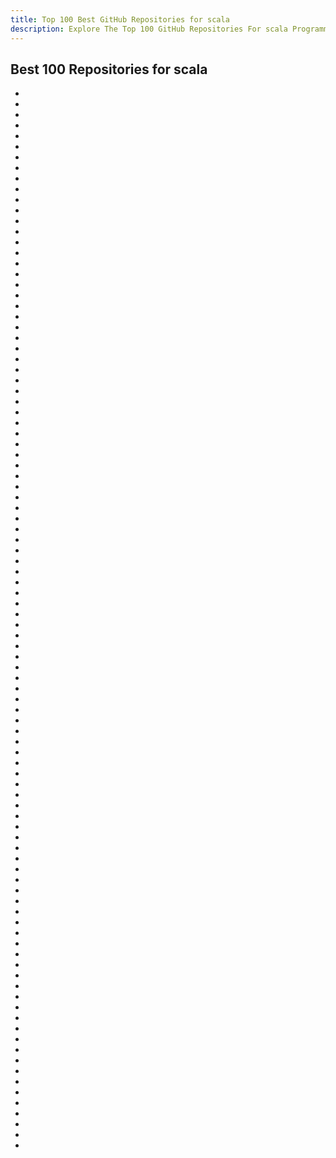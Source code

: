 ```yaml
---
title: Top 100 Best GitHub Repositories for scala
description: Explore The Top 100 GitHub Repositories For scala Programming Languages Listed Ranked By Most Stargazers And Forks By GitHub Community.
---
```


## Best 100 Repositories for scala

- <Badge owner="twitter" repoName="the-algorithm" stars="https://img.shields.io/github/stars/twitter/the-algorithm?style=flat&logoSize=auto" forks="https://img.shields.io/github/forks/twitter/the-algorithm?style=flat&logoSize=auto"/>
- <Badge owner="apache" repoName="spark" stars="https://img.shields.io/github/stars/apache/spark?style=flat&logoSize=auto" forks="https://img.shields.io/github/forks/apache/spark?style=flat&logoSize=auto"/>
- <Badge owner="prisma" repoName="prisma1" stars="https://img.shields.io/github/stars/prisma/prisma1?style=flat&logoSize=auto" forks="https://img.shields.io/github/forks/prisma/prisma1?style=flat&logoSize=auto"/>
- <Badge owner="lichess-org" repoName="lila" stars="https://img.shields.io/github/stars/lichess-org/lila?style=flat&logoSize=auto" forks="https://img.shields.io/github/forks/lichess-org/lila?style=flat&logoSize=auto"/>
- <Badge owner="scala" repoName="scala" stars="https://img.shields.io/github/stars/scala/scala?style=flat&logoSize=auto" forks="https://img.shields.io/github/forks/scala/scala?style=flat&logoSize=auto"/>
- <Badge owner="akka" repoName="akka" stars="https://img.shields.io/github/stars/akka/akka?style=flat&logoSize=auto" forks="https://img.shields.io/github/forks/akka/akka?style=flat&logoSize=auto"/>
- <Badge owner="playframework" repoName="playframework" stars="https://img.shields.io/github/stars/playframework/playframework?style=flat&logoSize=auto" forks="https://img.shields.io/github/forks/playframework/playframework?style=flat&logoSize=auto"/>
- <Badge owner="apache" repoName="predictionio" stars="https://img.shields.io/github/stars/apache/predictionio?style=flat&logoSize=auto" forks="https://img.shields.io/github/forks/apache/predictionio?style=flat&logoSize=auto"/>
- <Badge owner="yahoo" repoName="CMAK" stars="https://img.shields.io/github/stars/yahoo/CMAK?style=flat&logoSize=auto" forks="https://img.shields.io/github/forks/yahoo/CMAK?style=flat&logoSize=auto"/>
- <Badge owner="rtyley" repoName="bfg-repo-cleaner" stars="https://img.shields.io/github/stars/rtyley/bfg-repo-cleaner?style=flat&logoSize=auto" forks="https://img.shields.io/github/forks/rtyley/bfg-repo-cleaner?style=flat&logoSize=auto"/>
- <Badge owner="gitbucket" repoName="gitbucket" stars="https://img.shields.io/github/stars/gitbucket/gitbucket?style=flat&logoSize=auto" forks="https://img.shields.io/github/forks/gitbucket/gitbucket?style=flat&logoSize=auto"/>
- <Badge owner="twitter" repoName="finagle" stars="https://img.shields.io/github/stars/twitter/finagle?style=flat&logoSize=auto" forks="https://img.shields.io/github/forks/twitter/finagle?style=flat&logoSize=auto"/>
- <Badge owner="twitter-archive" repoName="snowflake" stars="https://img.shields.io/github/stars/twitter-archive/snowflake?style=flat&logoSize=auto" forks="https://img.shields.io/github/forks/twitter-archive/snowflake?style=flat&logoSize=auto"/>
- <Badge owner="delta-io" repoName="delta" stars="https://img.shields.io/github/stars/delta-io/delta?style=flat&logoSize=auto" forks="https://img.shields.io/github/forks/delta-io/delta?style=flat&logoSize=auto"/>
- <Badge owner="enso-org" repoName="enso" stars="https://img.shields.io/github/stars/enso-org/enso?style=flat&logoSize=auto" forks="https://img.shields.io/github/forks/enso-org/enso?style=flat&logoSize=auto"/>
- <Badge owner="snowplow" repoName="snowplow" stars="https://img.shields.io/github/stars/snowplow/snowplow?style=flat&logoSize=auto" forks="https://img.shields.io/github/forks/snowplow/snowplow?style=flat&logoSize=auto"/>
- <Badge owner="lhartikk" repoName="ArnoldC" stars="https://img.shields.io/github/stars/lhartikk/ArnoldC?style=flat&logoSize=auto" forks="https://img.shields.io/github/forks/lhartikk/ArnoldC?style=flat&logoSize=auto"/>
- <Badge owner="apache" repoName="openwhisk" stars="https://img.shields.io/github/stars/apache/openwhisk?style=flat&logoSize=auto" forks="https://img.shields.io/github/forks/apache/openwhisk?style=flat&logoSize=auto"/>
- <Badge owner="gatling" repoName="gatling" stars="https://img.shields.io/github/stars/gatling/gatling?style=flat&logoSize=auto" forks="https://img.shields.io/github/forks/gatling/gatling?style=flat&logoSize=auto"/>
- <Badge owner="scala" repoName="scala3" stars="https://img.shields.io/github/stars/scala/scala3?style=flat&logoSize=auto" forks="https://img.shields.io/github/forks/scala/scala3?style=flat&logoSize=auto"/>
- <Badge owner="guardian" repoName="frontend" stars="https://img.shields.io/github/stars/guardian/frontend?style=flat&logoSize=auto" forks="https://img.shields.io/github/forks/guardian/frontend?style=flat&logoSize=auto"/>
- <Badge owner="fpinscala" repoName="fpinscala" stars="https://img.shields.io/github/stars/fpinscala/fpinscala?style=flat&logoSize=auto" forks="https://img.shields.io/github/forks/fpinscala/fpinscala?style=flat&logoSize=auto"/>
- <Badge owner="linkerd" repoName="linkerd" stars="https://img.shields.io/github/stars/linkerd/linkerd?style=flat&logoSize=auto" forks="https://img.shields.io/github/forks/linkerd/linkerd?style=flat&logoSize=auto"/>
- <Badge owner="typelevel" repoName="cats" stars="https://img.shields.io/github/stars/typelevel/cats?style=flat&logoSize=auto" forks="https://img.shields.io/github/forks/typelevel/cats?style=flat&logoSize=auto"/>
- <Badge owner="microsoft" repoName="SynapseML" stars="https://img.shields.io/github/stars/microsoft/SynapseML?style=flat&logoSize=auto" forks="https://img.shields.io/github/forks/microsoft/SynapseML?style=flat&logoSize=auto"/>
- <Badge owner="OpenXiangShan" repoName="XiangShan" stars="https://img.shields.io/github/stars/OpenXiangShan/XiangShan?style=flat&logoSize=auto" forks="https://img.shields.io/github/forks/OpenXiangShan/XiangShan?style=flat&logoSize=auto"/>
- <Badge owner="sbt" repoName="sbt" stars="https://img.shields.io/github/stars/sbt/sbt?style=flat&logoSize=auto" forks="https://img.shields.io/github/forks/sbt/sbt?style=flat&logoSize=auto"/>
- <Badge owner="airbnb" repoName="aerosolve" stars="https://img.shields.io/github/stars/airbnb/aerosolve?style=flat&logoSize=auto" forks="https://img.shields.io/github/forks/airbnb/aerosolve?style=flat&logoSize=auto"/>
- <Badge owner="scalaz" repoName="scalaz" stars="https://img.shields.io/github/stars/scalaz/scalaz?style=flat&logoSize=auto" forks="https://img.shields.io/github/forks/scalaz/scalaz?style=flat&logoSize=auto"/>
- <Badge owner="scala-js" repoName="scala-js" stars="https://img.shields.io/github/stars/scala-js/scala-js?style=flat&logoSize=auto" forks="https://img.shields.io/github/forks/scala-js/scala-js?style=flat&logoSize=auto"/>
- <Badge owner="scala-native" repoName="scala-native" stars="https://img.shields.io/github/stars/scala-native/scala-native?style=flat&logoSize=auto" forks="https://img.shields.io/github/forks/scala-native/scala-native?style=flat&logoSize=auto"/>
- <Badge owner="mesos" repoName="chronos" stars="https://img.shields.io/github/stars/mesos/chronos?style=flat&logoSize=auto" forks="https://img.shields.io/github/forks/mesos/chronos?style=flat&logoSize=auto"/>
- <Badge owner="zio" repoName="zio" stars="https://img.shields.io/github/stars/zio/zio?style=flat&logoSize=auto" forks="https://img.shields.io/github/forks/zio/zio?style=flat&logoSize=auto"/>
- <Badge owner="mesosphere" repoName="marathon" stars="https://img.shields.io/github/stars/mesosphere/marathon?style=flat&logoSize=auto" forks="https://img.shields.io/github/forks/mesosphere/marathon?style=flat&logoSize=auto"/>
- <Badge owner="chipsalliance" repoName="chisel" stars="https://img.shields.io/github/stars/chipsalliance/chisel?style=flat&logoSize=auto" forks="https://img.shields.io/github/forks/chipsalliance/chisel?style=flat&logoSize=auto"/>
- <Badge owner="JohnSnowLabs" repoName="spark-nlp" stars="https://img.shields.io/github/stars/JohnSnowLabs/spark-nlp?style=flat&logoSize=auto" forks="https://img.shields.io/github/forks/JohnSnowLabs/spark-nlp?style=flat&logoSize=auto"/>
- <Badge owner="twitter-archive" repoName="diffy" stars="https://img.shields.io/github/stars/twitter-archive/diffy?style=flat&logoSize=auto" forks="https://img.shields.io/github/forks/twitter-archive/diffy?style=flat&logoSize=auto"/>
- <Badge owner="twitter" repoName="scalding" stars="https://img.shields.io/github/stars/twitter/scalding?style=flat&logoSize=auto" forks="https://img.shields.io/github/forks/twitter/scalding?style=flat&logoSize=auto"/>
- <Badge owner="lw-lin" repoName="CoolplaySpark" stars="https://img.shields.io/github/stars/lw-lin/CoolplaySpark?style=flat&logoSize=auto" forks="https://img.shields.io/github/forks/lw-lin/CoolplaySpark?style=flat&logoSize=auto"/>
- <Badge owner="scalanlp" repoName="breeze" stars="https://img.shields.io/github/stars/scalanlp/breeze?style=flat&logoSize=auto" forks="https://img.shields.io/github/forks/scalanlp/breeze?style=flat&logoSize=auto"/>
- <Badge owner="Netflix" repoName="atlas" stars="https://img.shields.io/github/stars/Netflix/atlas?style=flat&logoSize=auto" forks="https://img.shields.io/github/forks/Netflix/atlas?style=flat&logoSize=auto"/>
- <Badge owner="TheHive-Project" repoName="TheHive" stars="https://img.shields.io/github/stars/TheHive-Project/TheHive?style=flat&logoSize=auto" forks="https://img.shields.io/github/forks/TheHive-Project/TheHive?style=flat&logoSize=auto"/>
- <Badge owner="milessabin" repoName="shapeless" stars="https://img.shields.io/github/stars/milessabin/shapeless?style=flat&logoSize=auto" forks="https://img.shields.io/github/forks/milessabin/shapeless?style=flat&logoSize=auto"/>
- <Badge owner="twitter-archive" repoName="flockdb" stars="https://img.shields.io/github/stars/twitter-archive/flockdb?style=flat&logoSize=auto" forks="https://img.shields.io/github/forks/twitter-archive/flockdb?style=flat&logoSize=auto"/>
- <Badge owner="awslabs" repoName="deequ" stars="https://img.shields.io/github/stars/awslabs/deequ?style=flat&logoSize=auto" forks="https://img.shields.io/github/forks/awslabs/deequ?style=flat&logoSize=auto"/>
- <Badge owner="chipsalliance" repoName="rocket-chip" stars="https://img.shields.io/github/stars/chipsalliance/rocket-chip?style=flat&logoSize=auto" forks="https://img.shields.io/github/forks/chipsalliance/rocket-chip?style=flat&logoSize=auto"/>
- <Badge owner="xxf098" repoName="shadowsocksr-v2ray-trojan-android" stars="https://img.shields.io/github/stars/xxf098/shadowsocksr-v2ray-trojan-android?style=flat&logoSize=auto" forks="https://img.shields.io/github/forks/xxf098/shadowsocksr-v2ray-trojan-android?style=flat&logoSize=auto"/>
- <Badge owner="databricks" repoName="Spark-The-Definitive-Guide" stars="https://img.shields.io/github/stars/databricks/Spark-The-Definitive-Guide?style=flat&logoSize=auto" forks="https://img.shields.io/github/forks/databricks/Spark-The-Definitive-Guide?style=flat&logoSize=auto"/>
- <Badge owner="spark-jobserver" repoName="spark-jobserver" stars="https://img.shields.io/github/stars/spark-jobserver/spark-jobserver?style=flat&logoSize=auto" forks="https://img.shields.io/github/forks/spark-jobserver/spark-jobserver?style=flat&logoSize=auto"/>
- <Badge owner="twitter-archive" repoName="kestrel" stars="https://img.shields.io/github/stars/twitter-archive/kestrel?style=flat&logoSize=auto" forks="https://img.shields.io/github/forks/twitter-archive/kestrel?style=flat&logoSize=auto"/>
- <Badge owner="twitter" repoName="util" stars="https://img.shields.io/github/stars/twitter/util?style=flat&logoSize=auto" forks="https://img.shields.io/github/forks/twitter/util?style=flat&logoSize=auto"/>
- <Badge owner="slick" repoName="slick" stars="https://img.shields.io/github/stars/slick/slick?style=flat&logoSize=auto" forks="https://img.shields.io/github/forks/slick/slick?style=flat&logoSize=auto"/>
- <Badge owner="scalatra" repoName="scalatra" stars="https://img.shields.io/github/stars/scalatra/scalatra?style=flat&logoSize=auto" forks="https://img.shields.io/github/forks/scalatra/scalatra?style=flat&logoSize=auto"/>
- <Badge owner="lagom" repoName="lagom" stars="https://img.shields.io/github/stars/lagom/lagom?style=flat&logoSize=auto" forks="https://img.shields.io/github/forks/lagom/lagom?style=flat&logoSize=auto"/>
- <Badge owner="scala-exercises" repoName="scala-exercises" stars="https://img.shields.io/github/stars/scala-exercises/scala-exercises?style=flat&logoSize=auto" forks="https://img.shields.io/github/forks/scala-exercises/scala-exercises?style=flat&logoSize=auto"/>
- <Badge owner="aditya-grover" repoName="node2vec" stars="https://img.shields.io/github/stars/aditya-grover/node2vec?style=flat&logoSize=auto" forks="https://img.shields.io/github/forks/aditya-grover/node2vec?style=flat&logoSize=auto"/>
- <Badge owner="com-lihaoyi" repoName="Ammonite" stars="https://img.shields.io/github/stars/com-lihaoyi/Ammonite?style=flat&logoSize=auto" forks="https://img.shields.io/github/forks/com-lihaoyi/Ammonite?style=flat&logoSize=auto"/>
- <Badge owner="spotify" repoName="scio" stars="https://img.shields.io/github/stars/spotify/scio?style=flat&logoSize=auto" forks="https://img.shields.io/github/forks/spotify/scio?style=flat&logoSize=auto"/>
- <Badge owner="http4s" repoName="http4s" stars="https://img.shields.io/github/stars/http4s/http4s?style=flat&logoSize=auto" forks="https://img.shields.io/github/forks/http4s/http4s?style=flat&logoSize=auto"/>
- <Badge owner="softwaremill" repoName="elasticmq" stars="https://img.shields.io/github/stars/softwaremill/elasticmq?style=flat&logoSize=auto" forks="https://img.shields.io/github/forks/softwaremill/elasticmq?style=flat&logoSize=auto"/>
- <Badge owner="spray" repoName="spray" stars="https://img.shields.io/github/stars/spray/spray?style=flat&logoSize=auto" forks="https://img.shields.io/github/forks/spray/spray?style=flat&logoSize=auto"/>
- <Badge owner="circe" repoName="circe" stars="https://img.shields.io/github/stars/circe/circe?style=flat&logoSize=auto" forks="https://img.shields.io/github/forks/circe/circe?style=flat&logoSize=auto"/>
- <Badge owner="typelevel" repoName="fs2" stars="https://img.shields.io/github/stars/typelevel/fs2?style=flat&logoSize=auto" forks="https://img.shields.io/github/forks/typelevel/fs2?style=flat&logoSize=auto"/>
- <Badge owner="twitter" repoName="algebird" stars="https://img.shields.io/github/stars/twitter/algebird?style=flat&logoSize=auto" forks="https://img.shields.io/github/forks/twitter/algebird?style=flat&logoSize=auto"/>
- <Badge owner="geekyouth" repoName="SZT-bigdata" stars="https://img.shields.io/github/stars/geekyouth/SZT-bigdata?style=flat&logoSize=auto" forks="https://img.shields.io/github/forks/geekyouth/SZT-bigdata?style=flat&logoSize=auto"/>
- <Badge owner="twitter" repoName="finatra" stars="https://img.shields.io/github/stars/twitter/finatra?style=flat&logoSize=auto" forks="https://img.shields.io/github/forks/twitter/finatra?style=flat&logoSize=auto"/>
- <Badge owner="twitter-archive" repoName="gizzard" stars="https://img.shields.io/github/stars/twitter-archive/gizzard?style=flat&logoSize=auto" forks="https://img.shields.io/github/forks/twitter-archive/gizzard?style=flat&logoSize=auto"/>
- <Badge owner="laurilehmijoki" repoName="s3_website" stars="https://img.shields.io/github/stars/laurilehmijoki/s3_website?style=flat&logoSize=auto" forks="https://img.shields.io/github/forks/laurilehmijoki/s3_website?style=flat&logoSize=auto"/>
- <Badge owner="salesforce" repoName="TransmogrifAI" stars="https://img.shields.io/github/stars/salesforce/TransmogrifAI?style=flat&logoSize=auto" forks="https://img.shields.io/github/forks/salesforce/TransmogrifAI?style=flat&logoSize=auto"/>
- <Badge owner="typelevel" repoName="doobie" stars="https://img.shields.io/github/stars/typelevel/doobie?style=flat&logoSize=auto" forks="https://img.shields.io/github/forks/typelevel/doobie?style=flat&logoSize=auto"/>
- <Badge owner="flix" repoName="flix" stars="https://img.shields.io/github/stars/flix/flix?style=flat&logoSize=auto" forks="https://img.shields.io/github/forks/flix/flix?style=flat&logoSize=auto"/>
- <Badge owner="zio" repoName="zio-quill" stars="https://img.shields.io/github/stars/zio/zio-quill?style=flat&logoSize=auto" forks="https://img.shields.io/github/forks/zio/zio-quill?style=flat&logoSize=auto"/>
- <Badge owner="twitter" repoName="summingbird" stars="https://img.shields.io/github/stars/twitter/summingbird?style=flat&logoSize=auto" forks="https://img.shields.io/github/forks/twitter/summingbird?style=flat&logoSize=auto"/>
- <Badge owner="pocorall" repoName="scaloid" stars="https://img.shields.io/github/stars/pocorall/scaloid?style=flat&logoSize=auto" forks="https://img.shields.io/github/forks/pocorall/scaloid?style=flat&logoSize=auto"/>
- <Badge owner="scalameta" repoName="metals" stars="https://img.shields.io/github/stars/scalameta/metals?style=flat&logoSize=auto" forks="https://img.shields.io/github/forks/scalameta/metals?style=flat&logoSize=auto"/>
- <Badge owner="apache" repoName="kyuubi" stars="https://img.shields.io/github/stars/apache/kyuubi?style=flat&logoSize=auto" forks="https://img.shields.io/github/forks/apache/kyuubi?style=flat&logoSize=auto"/>
- <Badge owner="metarank" repoName="metarank" stars="https://img.shields.io/github/stars/metarank/metarank?style=flat&logoSize=auto" forks="https://img.shields.io/github/forks/metarank/metarank?style=flat&logoSize=auto"/>
- <Badge owner="com-lihaoyi" repoName="mill" stars="https://img.shields.io/github/stars/com-lihaoyi/mill?style=flat&logoSize=auto" forks="https://img.shields.io/github/forks/com-lihaoyi/mill?style=flat&logoSize=auto"/>
- <Badge owner="joernio" repoName="joern" stars="https://img.shields.io/github/stars/joernio/joern?style=flat&logoSize=auto" forks="https://img.shields.io/github/forks/joernio/joern?style=flat&logoSize=auto"/>
- <Badge owner="coursier" repoName="coursier" stars="https://img.shields.io/github/stars/coursier/coursier?style=flat&logoSize=auto" forks="https://img.shields.io/github/forks/coursier/coursier?style=flat&logoSize=auto"/>
- <Badge owner="typelevel" repoName="cats-effect" stars="https://img.shields.io/github/stars/typelevel/cats-effect?style=flat&logoSize=auto" forks="https://img.shields.io/github/forks/typelevel/cats-effect?style=flat&logoSize=auto"/>
- <Badge owner="feathr-ai" repoName="feathr" stars="https://img.shields.io/github/stars/feathr-ai/feathr?style=flat&logoSize=auto" forks="https://img.shields.io/github/forks/feathr-ai/feathr?style=flat&logoSize=auto"/>
- <Badge owner="MojoJolo" repoName="textteaser" stars="https://img.shields.io/github/stars/MojoJolo/textteaser?style=flat&logoSize=auto" forks="https://img.shields.io/github/forks/MojoJolo/textteaser?style=flat&logoSize=auto"/>
- <Badge owner="sangria-graphql" repoName="sangria" stars="https://img.shields.io/github/stars/sangria-graphql/sangria?style=flat&logoSize=auto" forks="https://img.shields.io/github/forks/sangria-graphql/sangria?style=flat&logoSize=auto"/>
- <Badge owner="apache" repoName="sedona" stars="https://img.shields.io/github/stars/apache/sedona?style=flat&logoSize=auto" forks="https://img.shields.io/github/forks/apache/sedona?style=flat&logoSize=auto"/>
- <Badge owner="datastax" repoName="spark-cassandra-connector" stars="https://img.shields.io/github/stars/datastax/spark-cassandra-connector?style=flat&logoSize=auto" forks="https://img.shields.io/github/forks/datastax/spark-cassandra-connector?style=flat&logoSize=auto"/>
- <Badge owner="typelevel" repoName="scalacheck" stars="https://img.shields.io/github/stars/typelevel/scalacheck?style=flat&logoSize=auto" forks="https://img.shields.io/github/forks/typelevel/scalacheck?style=flat&logoSize=auto"/>
- <Badge owner="monix" repoName="monix" stars="https://img.shields.io/github/stars/monix/monix?style=flat&logoSize=auto" forks="https://img.shields.io/github/forks/monix/monix?style=flat&logoSize=auto"/>
- <Badge owner="byzer-org" repoName="byzer-lang" stars="https://img.shields.io/github/stars/byzer-org/byzer-lang?style=flat&logoSize=auto" forks="https://img.shields.io/github/forks/byzer-org/byzer-lang?style=flat&logoSize=auto"/>
- <Badge owner="ValeLang" repoName="Vale" stars="https://img.shields.io/github/stars/ValeLang/Vale?style=flat&logoSize=auto" forks="https://img.shields.io/github/forks/ValeLang/Vale?style=flat&logoSize=auto"/>
- <Badge owner="Graphcool" repoName="graphcool-framework" stars="https://img.shields.io/github/stars/Graphcool/graphcool-framework?style=flat&logoSize=auto" forks="https://img.shields.io/github/forks/Graphcool/graphcool-framework?style=flat&logoSize=auto"/>
- <Badge owner="typelevel" repoName="spire" stars="https://img.shields.io/github/stars/typelevel/spire?style=flat&logoSize=auto" forks="https://img.shields.io/github/forks/typelevel/spire?style=flat&logoSize=auto"/>
- <Badge owner="foundweekends" repoName="giter8" stars="https://img.shields.io/github/stars/foundweekends/giter8?style=flat&logoSize=auto" forks="https://img.shields.io/github/forks/foundweekends/giter8?style=flat&logoSize=auto"/>
- <Badge owner="riscv-boom" repoName="riscv-boom" stars="https://img.shields.io/github/stars/riscv-boom/riscv-boom?style=flat&logoSize=auto" forks="https://img.shields.io/github/forks/riscv-boom/riscv-boom?style=flat&logoSize=auto"/>
- <Badge owner="fthomas" repoName="refined" stars="https://img.shields.io/github/stars/fthomas/refined?style=flat&logoSize=auto" forks="https://img.shields.io/github/forks/fthomas/refined?style=flat&logoSize=auto"/>
- <Badge owner="optics-dev" repoName="Monocle" stars="https://img.shields.io/github/stars/optics-dev/Monocle?style=flat&logoSize=auto" forks="https://img.shields.io/github/forks/optics-dev/Monocle?style=flat&logoSize=auto"/>
- <Badge owner="SpinalHDL" repoName="SpinalHDL" stars="https://img.shields.io/github/stars/SpinalHDL/SpinalHDL?style=flat&logoSize=auto" forks="https://img.shields.io/github/forks/SpinalHDL/SpinalHDL?style=flat&logoSize=auto"/>
- <Badge owner="japgolly" repoName="scalajs-react" stars="https://img.shields.io/github/stars/japgolly/scalajs-react?style=flat&logoSize=auto" forks="https://img.shields.io/github/forks/japgolly/scalajs-react?style=flat&logoSize=auto"/>
- <Badge owner="Philippus" repoName="elastic4s" stars="https://img.shields.io/github/stars/Philippus/elastic4s?style=flat&logoSize=auto" forks="https://img.shields.io/github/forks/Philippus/elastic4s?style=flat&logoSize=auto"/>
- <Badge owner="ucb-bar" repoName="chipyard" stars="https://img.shields.io/github/stars/ucb-bar/chipyard?style=flat&logoSize=auto" forks="https://img.shields.io/github/forks/ucb-bar/chipyard?style=flat&logoSize=auto"/>
